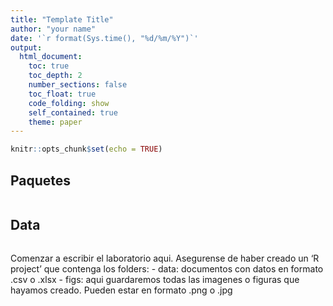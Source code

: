 ```yaml
---
title: "Template Title"
author: "your name"
date: '`r format(Sys.time(), "%d/%m/%Y")`'
output: 
  html_document:
    toc: true
    toc_depth: 2
    number_sections: false
    toc_float: true
    code_folding: show 
    self_contained: true
    theme: paper 
---
```


```r
knitr::opts_chunk$set(echo = TRUE)
```



## Paquetes 

```r

```

## Data 

```r

```


Comenzar a escribir el laboratorio aqui. Asegurense de haber creado un 'R project' que contenga los folders:
- data: documentos con datos en formato .csv o .xlsx 
- figs: aqui guardaremos todas las imagenes o figuras que hayamos creado. Pueden estar en formato .png o .jpg 



